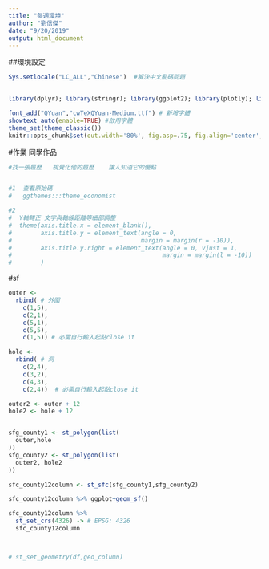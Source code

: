 ```yaml
---
title: "每週環境"
author: "劉信傑"
date: "9/20/2019"
output: html_document
---
```


##環境設定
```r
Sys.setlocale("LC_ALL","Chinese")  #解決中文亂碼問題


library(dplyr); library(stringr); library(ggplot2); library(plotly); library(lubridate); library(readr); library(tidyr); library(showtext);library(magrittr);library(sf);

font_add("QYuan","cwTeXQYuan-Medium.ttf") # 新增字體
showtext_auto(enable=TRUE) #啟用字體
theme_set(theme_classic())
knitr::opts_chunk$set(out.width='80%', fig.asp=.75, fig.align='center', fig.showtext=T)


```

#作業    同學作品
```r
#找一張履歷   視覺化他的履歷    讓人知道它的優點


#1  查看原始碼 
#   ggthemes:::theme_economist

#2
#  Y軸轉正 文字與軸線距離等細部調整
#  theme(axis.title.x = element_blank(),
#        axis.title.y = element_text(angle = 0,
#                                    margin = margin(r = -10)),
#        axis.title.y.right = element_text(angle = 0, vjust = 1,
#                                          margin = margin(l = -10))
#        )

```

#sf
```r

outer <-     
  rbind( # 外圍
    c(1,5),
    c(2,1),
    c(5,1),
    c(5,5),
    c(1,5)) # 必需自行輸入起點close it

hole <-
  rbind( # 洞
    c(2,4),
    c(3,2),
    c(4,3),
    c(2,4))  # 必需自行輸入起點close it

outer2 <- outer + 12
hole2 <- hole + 12


sfg_county1 <- st_polygon(list(
  outer,hole
))
sfg_county2 <- st_polygon(list(
  outer2, hole2
))

sfc_county12column <- st_sfc(sfg_county1,sfg_county2)

sfc_county12column %>% ggplot+geom_sf()

sfc_county12column %>%
  st_set_crs(4326) -> # EPSG: 4326
  sfc_county12column



# st_set_geometry(df,geo_column)




```










